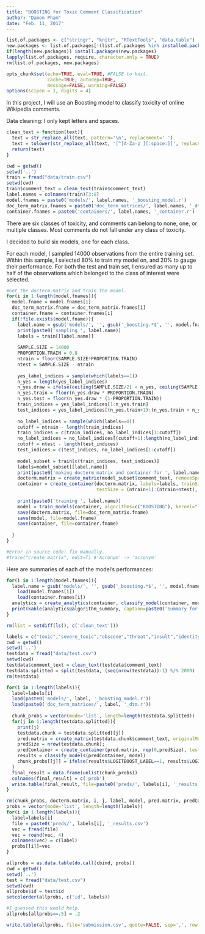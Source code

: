 ```yaml
---
title: "BOOSTING for Toxic Comment Classification"
author: "Damon Pham"
date: "Feb. 11, 2017"
---
```


```r
list.of.packages <- c("stringr", "knitr", "RTextTools", "data.table")
new.packages <- list.of.packages[!(list.of.packages %in% installed.packages()[,"Package"])]
if(length(new.packages)) install.packages(new.packages)
lapply(list.of.packages, require, character.only = TRUE)
rm(list.of.packages, new.packages)

opts_chunk$set(echo=TRUE, eval=TRUE, #FALSE to knit.
               cache=TRUE, autodep=TRUE,
               message=FALSE, warning=FALSE)
options(scipen = 1, digits = 4)
```

In this project, I will use an Boosting model to classify toxicity of online Wikipedia comments.

Data cleaning: I only kept letters and spaces.

```r
clean_text = function(text){
  text = str_replace_all(text, pattern='\n', replacement=' ')
  text = tolower(str_replace_all(text, '[^[A-Za-z ][:space:]]', replacement=' '))
  return(text)
}
```

```r
cwd = getwd()
setwd('..')
train = fread("data/train.csv")
setwd(cwd)
train$comment_text = clean_text(train$comment_text)
label.names = colnames(train)[3:8]
model.fnames = paste0('models/', label.names, '_boosting_model.r')
doc_term_matrix.fnames = paste0('doc_term_matrices/', label.names, '_dtm.r')
container.fnames = paste0('containers/', label.names, '_container.r')
```

There are six classes of toxicity, and comments can belong to none, one, or multiple classes. Most comments do not fall under any class of toxicity. 

I decided to build six models, one for each class.

For each model, I sampled 14000 observations from the entire training set. Within this sample, I selected 80% to train my model on, and 20% to gauge their performance. For both the test and train set, I ensured as many up to half of the observations which belonged to the class of interest were selected.

```r
#Get the docterm.matrix and train the model.
for(i in 1:length(model.fnames)){
  model.fname = model.fnames[i]
  doc_term_matrix.fname = doc_term_matrix.fnames[i]
  container.fname = container.fnames[i]
  if(!file.exists(model.fname)){
    label.name = gsub('models/', '', gsub('_boosting.*$', '', model.fname))
    print(paste0('sampling ', label.name))
    labels = train[[label.name]]
    
    SAMPLE.SIZE = 14000
    PROPORTION.TRAIN = 0.8
    ntrain = floor(SAMPLE.SIZE*PROPORTION.TRAIN)
    ntest = SAMPLE.SIZE - ntrain
    
    yes_label_indices = sample(which(labels==1))
    n_yes = length(yes_label_indices)
    n_yes.draw = ifelse(ceiling(SAMPLE.SIZE/2) < n_yes, ceiling(SAMPLE.SIZE/2), n_yes)
    n_yes.train = floor(n_yes.draw * PROPORTION.TRAIN)
    n_yes.test = floor(n_yes.draw * (1-PROPORTION.TRAIN))
    train_indices = yes_label_indices[1:n_yes.train]
    test_indices = yes_label_indices[(n_yes.train+1):(n_yes.train + n_yes.test)]
    
    no_label_indices = sample(which(labels==0))
    cutoff = ntrain - length(train_indices)
    train_indices = c(train_indices, no_label_indices[1:cutoff])
    no_label_indices = no_label_indices[(cutoff+1):length(no_label_indices)]
    cutoff = ntest - length(test_indices)
    test_indices = c(test_indices, no_label_indices[1:cutoff])
    
    model_subset = train[c(train_indices, test_indices)]
    labels=model_subset[[label.name]]
    print(paste0('making docterm matrix and container for ', label.name))
    docterm.matrix = create_matrix(model_subset$comment_text, removeSparseTerms=.999)
    container = create_container(docterm.matrix, labels=labels, trainSize = 1:ntrain, 
                                 testSize = (ntrain+1):(ntrain+ntest), virgin=FALSE)
    
    print(paste0('training ', label.name))
    model = train_models(container, algorithms=c("BOOSTING"), kernel="linear", cost=1)
    save(docterm.matrix, file=doc_term_matrix.fname)
    save(model, file=model.fname)
    save(container, file=container.fname)
    
  }
}
```

```r
#Error in source code: fix manually.
#trace("create_matrix", edit=T) #'Acronym' -> 'acronym'
```

Here are summaries of each of the model's performances:

```r
for(i in 1:length(model.fnames)){
  label.name = gsub('models/', '', gsub('_boosting.*$', '', model.fnames[i]))
	load(model.fnames[i])
	load(container.fnames[i])
  analytics = create_analytics(container, classify_model(container, model$BOOSTING))
  print(kable(analytics@algorithm_summary, caption=paste0('Summary for ', label.name)))
}
```

```r
rm(list = setdiff(ls(), c('clean_text'))) 
```

```r
labels = c("toxic","severe_toxic","obscene","threat","insult","identity_hate")
cwd = getwd()
setwd('..')
testdata = fread("data/test.csv")
setwd(cwd)
testdata$comment_text = clean_text(testdata$comment_text)
testdata.splitted = split(testdata, (seq(nrow(testdata))-1) %/% 2000) 
rm(testdata)

for(i in 1:length(labels)){
  label=labels[i]
  load(paste0('models/', label, '_boosting_model.r'))
  load(paste0('doc_term_matrices/', label, '_dtm.r'))
  
  chunk_probs = vector(mode='list', length=length(testdata.splitted))
  for(j in 1:length(testdata.splitted)){
    print(j)
    testdata.chunk = testdata.splitted[[j]]
    pred.matrix = create_matrix(testdata.chunk$comment_text, originalMatrix=docterm.matrix)
    predSize = nrow(testdata.chunk);
    predContainer = create_container(pred.matrix, rep(0,predSize), testSize=1:predSize, virgin=FALSE)
    results = classify_models(predContainer, model)
    chunk_probs[[j]] = ifelse(results$LOGITBOOST_LABEL==1, results$LOGITBOOST_PROB, 1-results$LOGITBOOST_PROB)
  }
  final_result = data.frame(unlist(chunk_probs))
  colnames(final_result) = c('prob')
  write.table(final_result, file=paste0('preds/', labels[i], '_results.csv'), quote=FALSE, sep=',', row.names=FALSE)
}
```

```r

rm(chunk_probs, docterm.matrix, i, j, label, model, pred.matrix, predContainer, predSize, testdata.splitted)
probs = vector(mode='list', length=length(labels))
for(i in 1:length(labels)){
  label=labels[i]
  file = paste0('preds/', labels[i], '_results.csv')
  vec = fread(file)
  vec = round(vec, 4)
  colnames(vec) = c(label)
  probs[[i]]=vec
}

allprobs = as.data.table(do.call(cbind, probs))
cwd = getwd()
setwd('..')
test = fread("data/test.csv")
setwd(cwd)
allprobs$id = test$id
setcolorder(allprobs, c('id', labels))

#I guessed this would help.
allprobs[allprobs==.5] = .2

write.table(allprobs, file='submission.csv', quote=FALSE, sep=',', row.names=FALSE)
```


